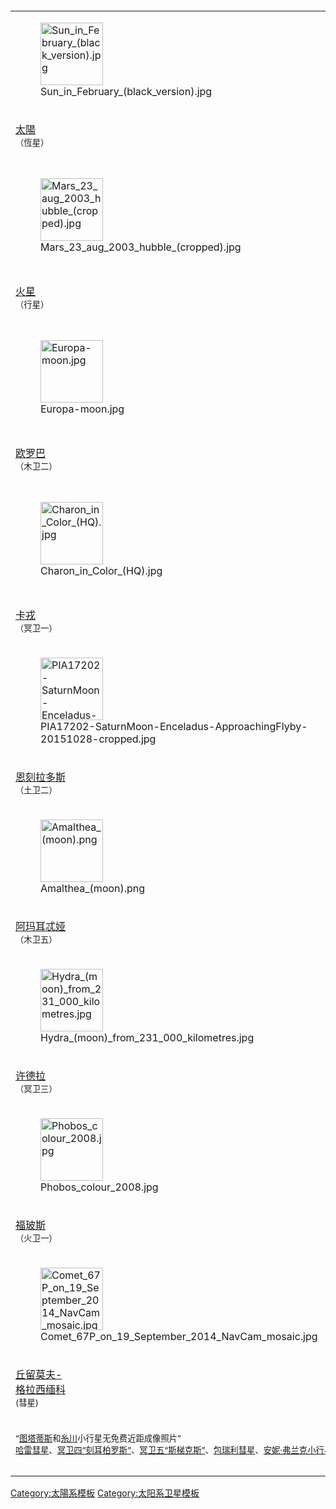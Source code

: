 <noinclude>{{Also|Template:SolarSummary|Template:SolarMoonSummary}}</noinclude>
{| class="wikitable" style="font-weight: bold; margin-left: auto; margin-right: auto; text-align: center;"
|+ 太陽系 
|- style="background: black;"
| [[File:Sun in February (black version).jpg|center|100x100px]]
| [[File:Jupiter and its shrunken Great Red Spot (cropped).jpg|center|100x100px]]
| [[File:Saturn closeup.jpg|center|100x100px]] <!---[[File:Saturn during Equinox.jpg|center|100x100px]]--> <!-- [[File:Saturn (planet) large.jpg|center|100x100px]]-->
| [[File:Uranus2 (cropped)-1.jpg|center|100x100px]]
| [[File:Neptune Full (cropped).jpg|center|100x100px]]
| [[File:Africa and Europe from a Million Miles Away (cropped).png|100x100px]]
| [[File:Venus-real color.jpg|100x100px]]
|-
| [[太陽]]<br><small>（恆星）</small>
| [[木星]]<br><small>（行星）</small>
| [[土星]]<br><small>（行星）</small>
| [[天王星]]<br><small>（行星）</small>
| [[海王星]]<br><small>（行星）</small>
| [[地球]]<br><small>（行星）</small>
| [[金星]]<br><small>（行星）</small>
|- style="background: black;"
| [[File:Mars 23 aug 2003 hubble (cropped).jpg|center|100x100px]]
| [[File:Ganymede g1 true-edit1.jpg|center|100x100px]]
| [[File:Two Halves of Titan.png|center|100x100px]]
| [[File:Mercury in color - Prockter07-edit1.jpg|center|100x100px]]
| [[File:Callisto (cropped)-1.jpg|center|100x100px]]
| [[File:Io highest resolution true color.jpg|center|100x100px]]
| [[File:FullMoon2010 (cropped)-1.jpg|center|100x100px]]
|-
| [[火星]]<br><small>（行星）</small>
| [[木卫三|伽倪墨得斯]]<br><small>（木卫三）</small>
| [[土卫六|秦坦]]<br><small>（土卫六）</small>
| [[水星]]<br><small>（行星）</small>
| [[木卫四|卡里斯托]]<br><small>（木卫四）</small>
| [[木卫一|艾奥]]<br><small>（木卫一）</small>
| [[月球]]<br><small>（地球的衛星）</small>
|- style="background: black;"
| [[File:Europa-moon.jpg|center|100x100px]]
| [[File:Triton Voyager 2.jpg|center|100x100px]] <!--[[File:Triton moon mosaic Voyager 2 (large).jpg|center|100x100px]]-->
| [[File:Nh-pluto-in-true-color 2x JPEG-edit.jpg|100x100px]]
| [[File:Titania (moon) color cropped.jpg|center|100x100px]]
| [[File:PIA07763 Rhea full globe5.jpg|center|100x100px]]
| [[File:Voyager 2 picture of Oberon.jpg|center|100x100px]]
| [[File:Iapetus as seen by the Cassini probe - 20071008 (cropped).jpg|center|100x100px]]
|-
| [[木卫二|欧罗巴]]<br><small>（木卫二）</small>
| [[海卫一|特里同]]<br><small>（海卫一）</small>
| [[冥王星]]<br><small>(柯伊伯带天体)</small>
| [[天卫三|泰坦妮亚]]<br><small>（天卫三）</small>
| [[土卫五|瑞亚]]<br><small>（土卫五）</small>
| [[天卫四|奥伯伦]]<br><small>（天卫四）</small>
| [[土卫八|伊阿佩托斯]]<br><small>（土卫八）</small>
|- style="background: black;"
| [[File:Charon in Color (HQ).jpg|center|100x100px]]
| [[File:PIA00040_Umbrielx2.47.jpg|center|100x100px]]
| [[File:Ariel (moon).jpg|center|100x100px]]
| [[File:Dione color south.jpg|center|100x100px]]
| [[File:PIA18317-SaturnMoon-Tethys-Cassini-20150411.jpg|center|100x100px]]
| [[File:PIA19562-Ceres-DwarfPlanet-Dawn-RC3-image19-20150506.jpg|center|100x100px]]
| [[File:Vesta full mosaic.jpg|center|100x100px]]
|-
| [[冥卫一|卡戎]]<br><small>（冥卫一）</small>
| [[天卫二|乌姆柏里厄尔]]<br><small>（天卫二）</small>
| [[天卫一|艾瑞尔]]<br><small>（天卫一）</small>
| [[土卫四|狄俄涅]]<br><small>（土卫四）</small>
| [[土卫三|忒梯斯]]<br><small>（土卫三）</small>
| [[谷神星]]<br><small>（小行星帶）</small>
| [[灶神星]]<br><small>（小行星帶）</small>
|- style="background: black;"
| [[File:PIA17202-SaturnMoon-Enceladus-ApproachingFlyby-20151028-cropped.jpg|center|100x100px]]
| [[File:PIA18185 Miranda's Icy Face.jpg|center|100x100px]]
| [[File:Proteus Voyager 2 croped.jpg|center|100x100px]]
| [[File:Mimas PIA12568.jpg|center|100x100px]]
| [[File:Hyperion in natural colours.jpg|center|100x100px]]
| [[File:Phoebe cassini.jpg|center|100x100px]]
| [[File:PIA12714 Janus crop.jpg|center|100x100px]]
|-
| [[土卫二|恩刻拉多斯]]<br><small>（土卫二）</small>
| [[天卫五|米兰达]]<br><small>（天卫五）</small>
| [[海卫八|普罗透斯]]<br><small>（海卫八）</small>
| [[土卫一|弥马斯]]<br><small>（土卫一）</small>
| [[土卫七|许佩里翁]]<br><small>（土卫七）</small>
| [[火卫一|福玻斯]]<br><small>（火卫一）</small>
| [[土卫十|雅努斯]]<br><small>（土卫十）</small>
|- style="background: black;"
| [[File:Amalthea_(moon).png|center|100x100px]]
| [[File:PIA09813 Epimetheus S. polar region.jpg|center|100x100px]]
| [[File:Thebe.jpg|center|100x100px]]
| [[File:Rosetta triumphs at asteroid Lutetia.jpg|center|100x100px]]
| [[File:Prometheus 12-26-09a.jpg|center|100x100px]]
| [[File:Flying By Pandora.jpg|center|100x100px]]
| [[File:(253) mathilde crop.jpg|center|100x100px]]
|-
| [[木卫五|阿玛耳忒娅]]<br><small>（木卫五）</small>
| [[土卫十一|厄庇墨透斯]]<br><small>（土卫十一）</small>
| [[木卫十四|忒拜]]<br><small>（木卫十四）</small>
| [[司琴星]]<br><small>(小行星带)</small>
| [[土卫十六|普罗米修斯]]<br><small>（土卫十六）</small>
| [[土卫十七|潘多拉]]<br><small>（土卫十七）</small>
| [[梅西尔德星]]<br><small>(小行星带)</small>
|- style="background: black;"
| [[File:Hydra (moon) from 231 000 kilometres.jpg|center|100x100px]]
| [[File:Leading hemisphere of Helene - 20110618.jpg|center|100x100px]]
| [[File:Nix best view-true color.jpg|center|100x100px]]
| [[File:243 Ida large.jpg|center|100x100px]]
| [[File:Atlas (NASA).jpg|center|100x100px]]
| [[File:Telesto cassini closeup.jpg|center|100x100px]]
| [[File:N00151485 Calypso crop.jpg|center|100x100px]]
|-
| [[冥卫三|许德拉]]<br><small>（冥卫三）</small>
| [[土卫十二|海伦]]<br><small>（土卫十二）</small>
| [[冥卫二|倪克斯]]<br><small>（冥卫二）</small>
| [[艾女星]]<br><small>(小行星带)</small>
| [[土卫十五|阿特拉斯]]<br><small>（土卫十五）</small>
| [[土卫十三|忒勒斯托]]<br><small>（土卫十三）</small>
| [[土卫十四|卡吕普索]]<br><small>（土卫十四）</small>
|- style="background: black;"
| [[File:Phobos colour 2008.jpg|center|100x100px]]
| [[File:Eros - PIA02923 (color).jpg|center|100x100px]]
| [[File:Deimos-MRO.jpg|center|100x100px]]
| [[File:951 Gaspra.jpg|center|100x100px]]
| [[File:PIA02127.jpg|center|100x100px]]
| [[File:2867 Šteins by Rosetta (reprocessed) - cropped.png|center|100x100px]] 
| [[File:Comet Borrelly Nucleus (cropped).jpg|center|100x100px]]
|-
| [[火卫一|福玻斯]]<br><small>（火卫一）</small>
| [[爱神星]]<br><small>(近地小行星)</small>
| [[火卫二|得摩斯]]<br><small>（火卫二）</small>
| [[小行星951|加斯普拉]]<br><small>(小行星带)</small>
| [[坦普尔1号彗星]]<br><small>(彗星)</small>
| [[小行星2867|斯坦斯]]<br><small>(小行星带)</small>
| [[包瑞利彗星]]<br><small>（彗星</small>
|- style="background: black;"
| [[File:Comet_67P_on_19_September_2014_NavCam_mosaic.jpg|center|100x100px]]
| [[File:Wild2 3 (cropped-square).jpg|center|100x100px]]
| [[File:Methone PIA14633.jpg|center|100x100px]]
| [[File:Comet Hartley 2 (super crop).jpg|center|100x100px]]
| [[File:Dactyl-HiRes.jpg|center|100x100px]]
|
|
|-
| [[丘留莫夫－格拉西缅科彗星|丘留莫夫-<br>格拉西缅科]]<br><small>(彗星)</small>
| [[维尔特二号彗星|维尔特二号]]<br><small>（彗星）</small>
| [[土卫三十二|墨托涅]]<br><small>（土卫三十二）</small>
| [[哈特雷二号彗星|哈特雷二号]]<br><small>（彗星）</small>
| [[艾女星#卫星|艾卫]]<br><small>([[艾女星]]的卫星)</small>
|
|
|-style="font-weight: normal"
| colspan=7| <small>“[[小行星4179|图塔蒂斯]]和[[小行星25143|糸川]]小行星无免费近距成像照片”<br> [[哈雷彗星]]、[[冥卫四|冥卫四“刻耳柏罗斯”]]、[[冥卫五|冥卫五“斯梯克斯”]]、[[包瑞利彗星]]、[[小行星5535|安妮·弗兰克小行星]]、[[海卫二|海卫二“涅瑞伊得”]]和[[海卫七|海卫七“拉里萨”]]等只有低分辨率天体成像照片；另见[[近地天体]]雷达图像。</small>
|-
| colspan=7| {{navbar|SolarSummaryLarge}}
|-
|}<noinclude>
[[Category:太陽系模板]]
[[Category:太阳系卫星模板]]
</noinclude>